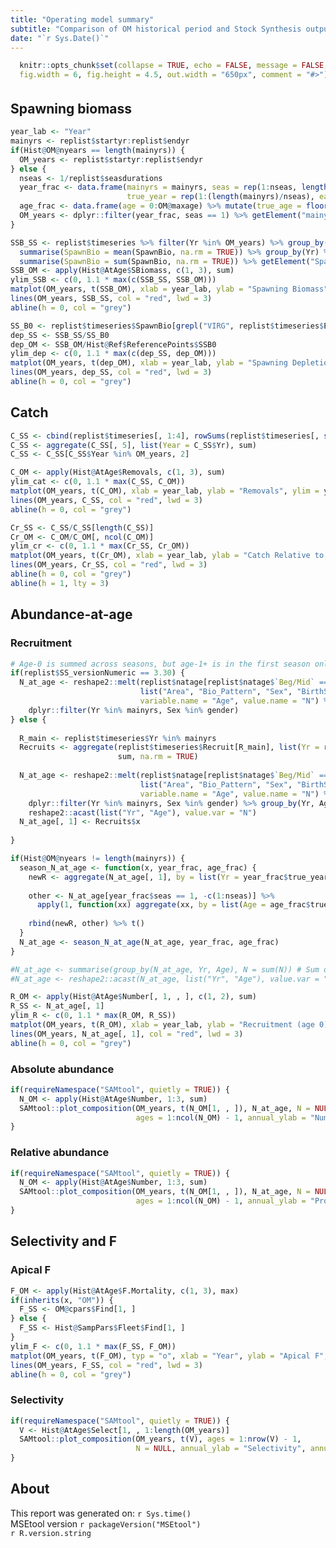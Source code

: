 ---
title: "Operating model summary"
subtitle: "Comparison of OM historical period and Stock Synthesis output"
date: "`r Sys.Date()`"
---
<style type="text/css">
h1 { /* Header 1 */
  font-size: 24px;
}
</style>

```{r setup, include = FALSE, echo = FALSE}
  knitr::opts_chunk$set(collapse = TRUE, echo = FALSE, message = FALSE,
  fig.width = 6, fig.height = 4.5, out.width = "650px", comment = "#>")
```

# {.tabset}

## Spawning biomass

```{r, fig.cap = "Spawning biomass from the operating model (black lines and dots) and Stock Synthesis (red lines)."}
year_lab <- "Year"
mainyrs <- replist$startyr:replist$endyr
if(Hist@OM@nyears == length(mainyrs)) {
  OM_years <- replist$startyr:replist$endyr
} else {
  nseas <- 1/replist$seasdurations
  year_frac <- data.frame(mainyrs = mainyrs, seas = rep(1:nseas, length(mainyrs)/nseas), 
                          true_year = rep(1:(length(mainyrs)/nseas), each = nseas))
  age_frac <- data.frame(age = 0:OM@maxage) %>% mutate(true_age = floor(age/nseas))
  OM_years <- dplyr::filter(year_frac, seas == 1) %>% getElement("mainyrs")
}

SSB_SS <- replist$timeseries %>% filter(Yr %in% OM_years) %>% group_by(Yr, Area) %>% 
  summarise(SpawnBio = mean(SpawnBio, na.rm = TRUE)) %>% group_by(Yr) %>% 
  summarise(SpawnBio = sum(SpawnBio, na.rm = TRUE)) %>% getElement("SpawnBio")
SSB_OM <- apply(Hist@AtAge$SBiomass, c(1, 3), sum)
ylim_SSB <- c(0, 1.1 * max(c(SSB_SS, SSB_OM)))
matplot(OM_years, t(SSB_OM), xlab = year_lab, ylab = "Spawning Biomass", ylim = ylim_SSB, pch = 1, col = "black", typ = "o")
lines(OM_years, SSB_SS, col = "red", lwd = 3)
abline(h = 0, col = "grey")
```

```{r, fig.cap = "Spawning depletion from the operating model (black lines and dots) and Stock Synthesis (red lines).."}
SS_B0 <- replist$timeseries$SpawnBio[grepl("VIRG", replist$timeseries$Era)] %>% sum(na.rm = TRUE)
dep_SS <- SSB_SS/SS_B0
dep_OM <- SSB_OM/Hist@Ref$ReferencePoints$SSB0
ylim_dep <- c(0, 1.1 * max(c(dep_SS, dep_OM)))
matplot(OM_years, t(dep_OM), xlab = year_lab, ylab = "Spawning Depletion", ylim = ylim_dep, pch = 1, col = "black", typ = "o")
lines(OM_years, dep_SS, col = "red", lwd = 3)
abline(h = 0, col = "grey")
```

## Catch

```{r, fig.cap = "Catch from the operating model (black lines and dots) and Stock Synthesis (red lines)."}
C_SS <- cbind(replist$timeseries[, 1:4], rowSums(replist$timeseries[, startsWith(names(replist$timeseries), "dead(B):")], na.rm = TRUE))
C_SS <- aggregate(C_SS[, 5], list(Year = C_SS$Yr), sum)
C_SS <- C_SS[C_SS$Year %in% OM_years, 2]

C_OM <- apply(Hist@AtAge$Removals, c(1, 3), sum)
ylim_cat <- c(0, 1.1 * max(C_SS, C_OM))
matplot(OM_years, t(C_OM), xlab = year_lab, ylab = "Removals", ylim = ylim_cat, pch = 1, col = "black", typ = "o")
lines(OM_years, C_SS, col = "red", lwd = 3)
abline(h = 0, col = "grey")
```

```{r, fig.cap = "Relative catch from the operating model (black lines and dots) and Stock Synthesis (red lines)."}
Cr_SS <- C_SS/C_SS[length(C_SS)]
Cr_OM <- C_OM/C_OM[, ncol(C_OM)]
ylim_cr <- c(0, 1.1 * max(Cr_SS, Cr_OM))
matplot(OM_years, t(Cr_OM), xlab = year_lab, ylab = "Catch Relative to today", ylim = ylim_cr, pch = 1, col = "black", typ = "o")
lines(OM_years, Cr_SS, col = "red", lwd = 3)
abline(h = 0, col = "grey")
abline(h = 1, lty = 3)
```

## Abundance-at-age {.tabset}

### Recruitment

```{r, fig.cap = "Recruitment from the operating model (black lines and dots) and Stock Synthesis (red lines)."}
# Age-0 is summed across seasons, but age-1+ is in the first season only
if(replist$SS_versionNumeric == 3.30) {
  N_at_age <- reshape2::melt(replist$natage[replist$natage$`Beg/Mid` == "B" & replist$natage$Seas == 1, -c(9:12)], 
                             list("Area", "Bio_Pattern", "Sex", "BirthSeas", "Settlement", "Platoon", "Morph", "Yr"),
                             variable.name = "Age", value.name = "N") %>% 
    dplyr::filter(Yr %in% mainyrs, Sex %in% gender)
} else {
  
  R_main <- replist$timeseries$Yr %in% mainyrs
  Recruits <- aggregate(replist$timeseries$Recruit[R_main], list(Yr = replist$timeseries$Yr[R_main]), 
                        sum, na.rm = TRUE)
  
  N_at_age <- reshape2::melt(replist$natage[replist$natage$`Beg/Mid` == "B" & replist$natage$Seas == 1, -c(8:11)], 
                             list("Area", "Bio_Pattern", "Sex", "BirthSeas", "Platoon", "Morph", "Yr"),
                             variable.name = "Age", value.name = "N") %>% 
    dplyr::filter(Yr %in% mainyrs, Sex %in% gender) %>% group_by(Yr, Age) %>% summarise(N = sum(N)) %>%
    reshape2::acast(list("Yr", "Age"), value.var = "N")
  N_at_age[, 1] <- Recruits$x
  
}

if(Hist@OM@nyears != length(mainyrs)) {
  season_N_at_age <- function(x, year_frac, age_frac) {
    newR <- aggregate(N_at_age[, 1], by = list(Yr = year_frac$true_year), sum)$x
    
    other <- N_at_age[year_frac$seas == 1, -c(1:nseas)] %>% 
      apply(1, function(xx) aggregate(xx, by = list(Age = age_frac$true_age[-c(1:nseas)]), sum)$x)
    
    rbind(newR, other) %>% t()
  }
  N_at_age <- season_N_at_age(N_at_age, year_frac, age_frac)
}

#N_at_age <- summarise(group_by(N_at_age, Yr, Age), N = sum(N)) # Sum over area, morphs, platoons, sex, etc.
#N_at_age <- reshape2::acast(N_at_age, list("Yr", "Age"), value.var = "N")

R_OM <- apply(Hist@AtAge$Number[, 1, , ], c(1, 2), sum)
R_SS <- N_at_age[, 1]
ylim_R <- c(0, 1.1 * max(R_OM, R_SS))
matplot(OM_years, t(R_OM), xlab = year_lab, ylab = "Recruitment (age 0)", ylim = ylim_R, pch = 1, col = "black", typ = "o")
lines(OM_years, N_at_age[, 1], col = "red", lwd = 3)
abline(h = 0, col = "grey")
```

### Absolute abundance

```{r, fig.cap = "Annual abundance at age from the operating model (black lines and dots) and Stock Synthesis (red lines)."}
if(requireNamespace("SAMtool", quietly = TRUE)) {
  N_OM <- apply(Hist@AtAge$Number, 1:3, sum)
  SAMtool::plot_composition(OM_years, t(N_OM[1, , ]), N_at_age, N = NULL, 
                            ages = 1:ncol(N_OM) - 1, annual_ylab = "Numbers at age", annual_yscale = "raw")
}
```

### Relative abundance

```{r, fig.cap = "Annual proportions at age from the operating model (black lines and dots) and Stock Synthesis (red lines)."}
if(requireNamespace("SAMtool", quietly = TRUE)) {
  N_OM <- apply(Hist@AtAge$Number, 1:3, sum)
  SAMtool::plot_composition(OM_years, t(N_OM[1, , ]), N_at_age, N = NULL, 
                            ages = 1:ncol(N_OM) - 1, annual_ylab = "Proportions at age")
}
```

## Selectivity and F {.tabset}

### Apical F

```{r, fig.cap = "Apical F from the operating model (black lines and dots) and Stock Synthesis (red lines)."}
F_OM <- apply(Hist@AtAge$F.Mortality, c(1, 3), max)
if(inherits(x, "OM")) {
  F_SS <- OM@cpars$Find[1, ]
} else {
  F_SS <- Hist@SampPars$Fleet$Find[1, ]
}
ylim_F <- c(0, 1.1 * max(F_SS, F_OM))
matplot(OM_years, t(F_OM), typ = "o", xlab = "Year", ylab = "Apical F", ylim = ylim_F, pch = 1, col = "black")
lines(OM_years, F_SS, col = "red", lwd = 3)
abline(h = 0, col = "grey")
```

### Selectivity 

```{r, fig.cap = "Annual selectivity at age for the operating model. This is the aggregate selectivity from all fleets in Stock Synthesis."}
if(requireNamespace("SAMtool", quietly = TRUE)) {
  V <- Hist@AtAge$Select[1, , 1:length(OM_years)]
  SAMtool::plot_composition(OM_years, t(V), ages = 1:nrow(V) - 1,
                            N = NULL, annual_ylab = "Selectivity", annual_yscale = "raw")
}
```

## About

This report was generated on: `r Sys.time()`<br />
MSEtool version `r packageVersion("MSEtool")`<br />
`r R.version.string`<br />

